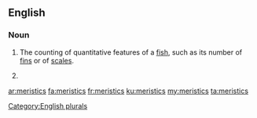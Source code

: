 ==English==

===Noun===
{{wikipedia}}
{{en-noun|-}}

# {{context|ichthyology|lang=en}} The counting of quantitative features of a [[fish]], such as its number of [[fin]]s or of [[scale]]s.
# {{plural of|meristic|lang=en}}[[Category:English plurals]]

[[ar:meristics]]
[[fa:meristics]]
[[fr:meristics]]
[[ku:meristics]]
[[my:meristics]]
[[ta:meristics]]